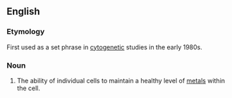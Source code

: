 
==English==
===Etymology===

First used as a set phrase in [[cytogenetic]] studies in the early 1980s.

===Noun===
{{en-noun|head=[[metal]] [[homeostasis]]|-}}

# {{context|biochemistry|lang=en}} The ability of individual cells to maintain a healthy level of [[metal]]s within the cell.